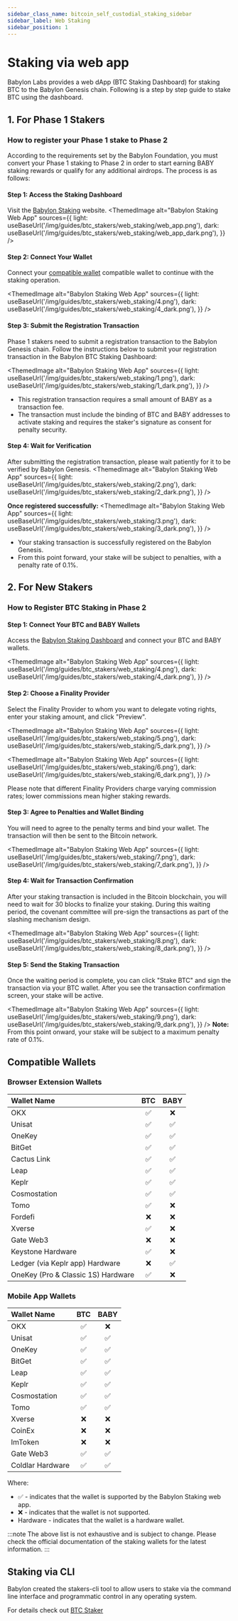 ```yaml
---
sidebar_class_name: bitcoin_self_custodial_staking_sidebar
sidebar_label: Web Staking
sidebar_position: 1
---
```



# Staking via web app

Babylon Labs provides a web dApp (BTC Staking Dashboard) for staking BTC to the Babylon Genesis chain.
Following is a step by step guide to stake BTC using the dashboard.

## 1. For Phase 1 Stakers
### How to register your Phase 1 stake to Phase 2

According to the requirements set by the Babylon Foundation, you must convert your Phase 1 staking to 
Phase 2 in order to start earning BABY staking rewards or qualify for any additional airdrops. 
The process is as follows:

#### Step 1: Access the Staking Dashboard
Visit the [Babylon Staking](https://btcstaking.babylonlabs.io/) website.
<ThemedImage
  alt="Babylon Staking Web App"
  sources={{
    light: useBaseUrl('/img/guides/btc_stakers/web_staking/web_app.png'),
    dark: useBaseUrl('/img/guides/btc_stakers/web_staking/web_app_dark.png'),
  }}
/>

#### Step 2: Connect Your Wallet
Connect your [compatible wallet](/stakers/btc_stakers/native_staking/web_staking/#compatible-wallets) 
compatible wallet to continue with the staking operation.

<ThemedImage
  alt="Babylon Staking Web App"
  sources={{
    light: useBaseUrl('/img/guides/btc_stakers/web_staking/4.png'),
    dark: useBaseUrl('/img/guides/btc_stakers/web_staking/4_dark.png'),
  }}
/>

#### Step 3: Submit the Registration Transaction
Phase 1 stakers need to submit a registration transaction to the Babylon Genesis chain. 
Follow the instructions below to submit your registration transaction in the Babylon BTC
Staking Dashboard:

<ThemedImage
  alt="Babylon Staking Web App"
  sources={{
    light: useBaseUrl('/img/guides/btc_stakers/web_staking/1.png'),
    dark: useBaseUrl('/img/guides/btc_stakers/web_staking/1_dark.png'),
  }}
/>

- This registration transaction requires a small amount of BABY as a transaction fee.
- The transaction must include the binding of BTC and BABY addresses to activate staking and requires the staker's signature as consent for penalty security.

#### Step 4: Wait for Verification
After submitting the registration transaction, please wait patiently for it to be verified by Babylon Genesis.
<ThemedImage
  alt="Babylon Staking Web App"
  sources={{
    light: useBaseUrl('/img/guides/btc_stakers/web_staking/2.png'),
    dark: useBaseUrl('/img/guides/btc_stakers/web_staking/2_dark.png'),
  }}
/>

**Once registered successfully:**
<ThemedImage
  alt="Babylon Staking Web App"
  sources={{
    light: useBaseUrl('/img/guides/btc_stakers/web_staking/3.png'),
    dark: useBaseUrl('/img/guides/btc_stakers/web_staking/3_dark.png'),
  }}
/>
- Your staking transaction is successfully registered on the Babylon Genesis.
- From this point forward, your stake will be subject to penalties, with a penalty rate of 0.1%.

## 2. For New Stakers
### How to Register BTC Staking in Phase 2

#### **Step 1: Connect Your BTC and BABY Wallets**

Access the [Babylon Staking Dashboard](https://btcstaking.babylonlabs.io/) and connect your BTC and 
BABY wallets.

<ThemedImage
  alt="Babylon Staking Web App"
  sources={{
    light: useBaseUrl('/img/guides/btc_stakers/web_staking/4.png'),
    dark: useBaseUrl('/img/guides/btc_stakers/web_staking/4_dark.png'),
  }}
/>

#### **Step 2: Choose a Finality Provider**

Select the Finality Provider to whom you want to delegate voting rights, enter your staking 
amount, and click "Preview".

<ThemedImage
  alt="Babylon Staking Web App"
  sources={{
    light: useBaseUrl('/img/guides/btc_stakers/web_staking/5.png'),
    dark: useBaseUrl('/img/guides/btc_stakers/web_staking/5_dark.png'),
  }}
/>

<ThemedImage
  alt="Babylon Staking Web App"
  sources={{
    light: useBaseUrl('/img/guides/btc_stakers/web_staking/6.png'),
    dark: useBaseUrl('/img/guides/btc_stakers/web_staking/6_dark.png'),
  }}
/>

Please note that different Finality Providers charge varying commission rates; lower 
commissions mean higher staking rewards.

#### **Step 3: Agree to Penalties and Wallet Binding**

You will need to agree to the penalty terms and bind your wallet. 
The transaction will then be sent to the Bitcoin network.

<ThemedImage
  alt="Babylon Staking Web App"
  sources={{
    light: useBaseUrl('/img/guides/btc_stakers/web_staking/7.png'),
    dark: useBaseUrl('/img/guides/btc_stakers/web_staking/7_dark.png'),
  }}
/>

#### **Step 4: Wait for Transaction Confirmation**

After your staking transaction is included in the Bitcoin blockchain, you will need 
to wait for 30 blocks to finalize your staking. During this waiting period, the covenant 
committee will pre-sign the transactions as part of the slashing mechanism design.

<ThemedImage
  alt="Babylon Staking Web App"
  sources={{
    light: useBaseUrl('/img/guides/btc_stakers/web_staking/8.png'),
    dark: useBaseUrl('/img/guides/btc_stakers/web_staking/8_dark.png'),
  }}
/>

#### **Step 5: Send the Staking Transaction**

Once the waiting period is complete, you can click "Stake BTC" and sign the transaction 
via your BTC wallet. After you see the transaction confirmation screen, your stake 
will be active.

<ThemedImage
  alt="Babylon Staking Web App"
  sources={{
    light: useBaseUrl('/img/guides/btc_stakers/web_staking/9.png'),
    dark: useBaseUrl('/img/guides/btc_stakers/web_staking/9_dark.png'),
  }}
/>
**Note:** From this point onward, your stake will be subject to a maximum penalty rate of 0.1%.


## Compatible Wallets

### Browser Extension Wallets

| Wallet Name | BTC | BABY |
|:--|:-:|:-:|
| OKX | ✅ | ❌ |
| Unisat | ✅ | ✅ |
| OneKey | ✅ | ✅ |
| BitGet | ✅ | ✅ |
| Cactus Link | ✅ | ✅ |
| Leap | ✅ | ✅ |
| Keplr | ✅ | ✅ |
| Cosmostation | ✅ | ✅ |
| Tomo | ✅ | ❌ |
| Fordefi | ❌ | ❌ |
| Xverse | ✅ | ❌ |
| Gate Web3 | ❌ | ❌ |
| Keystone <HardwareBadge>Hardware</HardwareBadge> | ✅ | ❌ |
| Ledger (via Keplr app) <HardwareBadge>Hardware</HardwareBadge> | ❌ | ✅ |
| OneKey (Pro & Classic 1S) <HardwareBadge>Hardware</HardwareBadge> | ✅ | ❌ |

### Mobile App Wallets

| Wallet Name | BTC | BABY |
|:--|:-:|:-:|
| OKX | ✅ | ❌ |
| Unisat | ✅ | ✅ |
| OneKey | ✅ | ✅ |
| BitGet | ✅ | ✅ |
| Leap | ✅ | ✅ |
| Keplr | ✅ | ✅ |
| Cosmostation | ✅ | ✅ |
| Tomo | ✅ | ✅ |
| Xverse | ❌ | ❌ |
| CoinEx | ❌ | ❌ |
| ImToken | ❌ | ❌ |
| Gate Web3 | ✅ | ✅ |
| Coldlar <HardwareBadge>Hardware</HardwareBadge>  | ✅ | ✅ |

Where:
* ✅ - indicates that the wallet is supported by the Babylon Staking web app.
* ❌ - indicates that the wallet is not supported.
* <HardwareBadge>Hardware</HardwareBadge> - indicates that the wallet is a hardware wallet.

:::note
The above list is not exhaustive and is subject to change. Please check the official documentation of the staking wallets for the latest information.
:::

## Staking via CLI

Babylon created the stakers-cli tool to allow users to stake via the command line
interface and programmatic control in any operating system.

For details check out [BTC Staker](/stakers/btc_stakers/native_staking/staking_via_cli)
